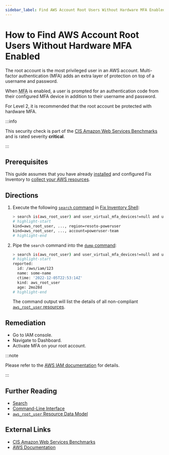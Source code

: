 ```yaml
---
sidebar_label: Find AWS Account Root Users Without Hardware MFA Enabled
---
```


# How to Find AWS Account Root Users Without Hardware MFA Enabled

The root account is the most privileged user in an AWS account. Multi-factor authentication (MFA) adds an extra layer of protection on top of a username and password.

When <abbr title="multi-factor authentication">MFA</abbr> is enabled, a user is prompted for an authentication code from their configured MFA device in addition to their username and password.

For Level 2, it is recommended that the root account be protected with hardware MFA.

:::info

This security check is part of the [CIS Amazon Web Services Benchmarks](https://cisecurity.org/benchmark/amazon_web_services) and is rated severity **critical**.

:::

## Prerequisites

This guide assumes that you have already [installed](../../../getting-started/install/index.mdx) and configured Fix Inventory to [collect your AWS resources](../../../how-to-guides/data-sources/collect-aws-resource-data.mdx).

## Directions

1. Execute the following [`search` command](../../../reference/cli/search.mdx) in [Fix Inventory Shell](../../../reference/components/shell.mdx):

   ```bash
   > search is(aws_root_user) and user_virtual_mfa_devices!=null and user_virtual_mfa_devices!=[]
   # highlight-start
   ​kind=aws_root_user, ..., region=resoto-poweruser
   ​kind=aws_root_user, ..., account=poweruser-team
   # highlight-end
   ```

2. Pipe the `search` command into the [`dump` command](../../../reference/cli/dump.mdx):

   ```bash
   > search is(aws_root_user) and user_virtual_mfa_devices!=null and user_virtual_mfa_devices!=[] | dump
   # highlight-start
   ​reported:
   ​  id: /aws/iam/123
   ​  name: some-name
   ​  ctime: '2022-12-05T22:53:14Z'
   ​  kind: aws_root_user
   ​  age: 2mo28d
   # highlight-end
   ```

   The command output will list the details of all non-compliant [`aws_root_user` resources](../../../reference/unified-data-model/aws.mdx#aws_root_user).

## Remediation

- Go to IAM console.
- Navigate to Dashboard.
- Activate MFA on your root account.

:::note

Please refer to the [AWS IAM documentation](https://docs.aws.amazon.com/IAM/latest/UserGuide/id_root-user.html#id_root-user_manage_mfa) for details.

:::

## Further Reading

- [Search](../../../reference/search/index.mdx)
- [Command-Line Interface](../../../reference/cli/index.mdx)
- [`aws_root_user` Resource Data Model](../../../reference/unified-data-model/aws.mdx#aws_root_user)

## External Links

- [CIS Amazon Web Services Benchmarks](https://cisecurity.org/benchmark/amazon_web_services)
- [AWS Documentation](https://docs.aws.amazon.com/IAM/latest/UserGuide/id_root-user.html#id_root-user_manage_mfa)
